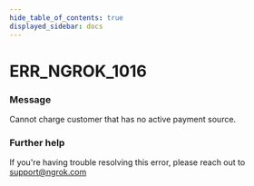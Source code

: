 ```yaml
---
hide_table_of_contents: true
displayed_sidebar: docs
---
```



# ERR_NGROK_1016

### Message

Cannot charge customer that has no active payment source.

### Further help

If you're having trouble resolving this error, please reach out to [support@ngrok.com](mailto:support@ngrok.com?subject=Help%20with%20ERR_NGROK_1016)

<ErrorDetails error="err_ngrok_1016" />
